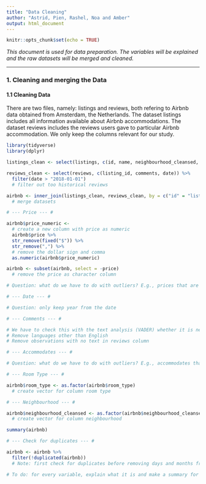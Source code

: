 ```yaml
---
title: "Data Cleaning"
author: "Astrid, Pien, Rashel, Noa and Amber"
output: html_document
---
```


```r
knitr::opts_chunk$set(echo = TRUE)
```

*This document is used for data preparation. The variables will be explained and the raw datasets will be merged and cleaned.*

--- 

### 1. Cleaning and merging the Data

#### 1.1 Cleaning Data
There are two files, namely: listings and reviews, both refering to Airbnb data obtained from Amsterdam, the Netherlands. The dataset listings includes all information available about Airbnb accommodations. The dataset reviews includes the reviews users gave to particular Airbnb accommodation. We only keep the columns relevant for our study. 

```r
library(tidyverse)
library(dplyr)

listings_clean <- select(listings, c(id, name, neighbourhood_cleansed, price, room_type, accommodates))

reviews_clean <- select(reviews, c(listing_id, comments, date)) %>%
  filter(date > "2018-01-01")
  # filter out too historical reviews 

airbnb <- inner_join(listings_clean, reviews_clean, by = c("id" = "listing_id"))
  # merge datasets

# --- Price --- #

airbnb$price_numeric <- 
  # create a new column with price as numeric 
  airbnb$price %>%
  str_remove(fixed("$")) %>% 
  str_remove(",") %>%
  # remove the dollar sign and comma 
  as.numeric(airbnb$price_numeric)

airbnb <- subset(airbnb, select = -price)
  # remove the price as character column 

# Question: what do we have to do with outliers? E.g., prices that are equal to zero? 

# --- Date --- #

# Question: only keep year from the date 

# --- Comments --- #

# We have to check this with the text analysis (VADER) whether it is necessary to clean this 
# Remove languages other than English
# Remove observations with no text in reviews column  

# --- Accommodates --- #

# Question: what do we have to do with outliers? E.g., accommodates that are equal to zero?

# --- Room Type --- #

airbnb$room_type <- as.factor(airbnb$room_type)
  # create vector for column room type 

# --- Neighbourhood --- #

airbnb$neighbourhood_cleansed <- as.factor(airbnb$neighbourhood_cleansed)
  # create vector for column neighbourhood 

summary(airbnb)

# --- Check for duplicates --- # 

airbnb <- airbnb %>% 
  filter(!duplicated(airbnb))
  # Note: first check for duplicates before removing days and months from the date column

# To do: for every variable, explain what it is and make a summary for the numeric ones. 
```

